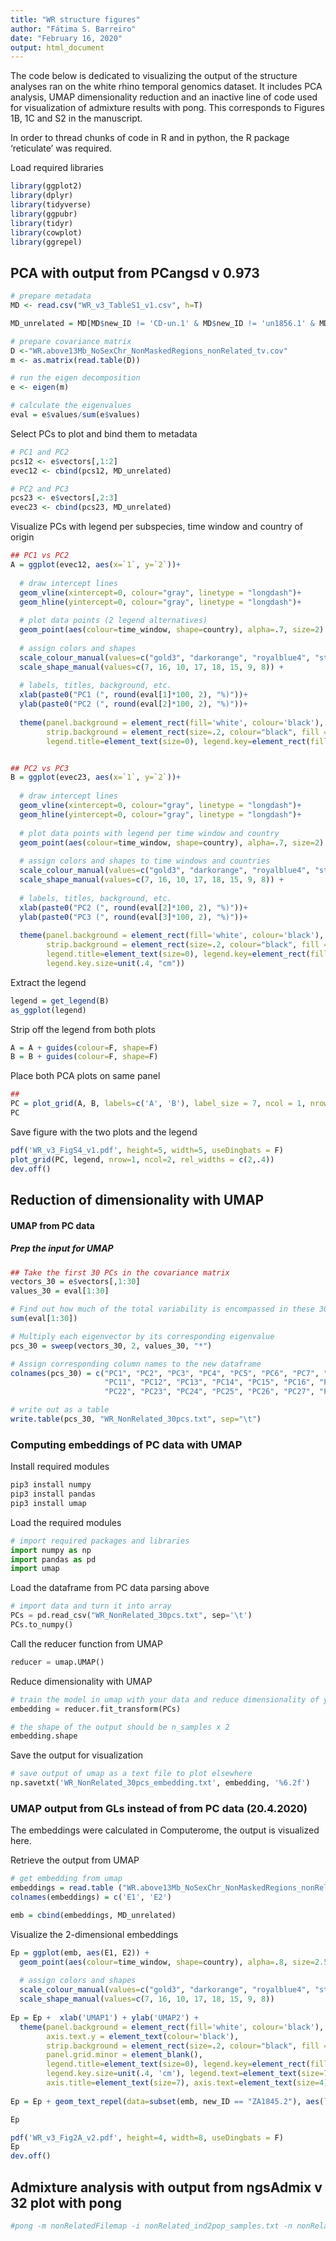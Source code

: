 ```yaml
---
title: "WR structure figures"
author: "Fátima S. Barreiro"
date: "February 16, 2020"
output: html_document
---
```


The code below is dedicated to visualizing the output of the structure analyses ran on the white rhino temporal genomics dataset. It includes PCA analysis, UMAP dimensionality reduction and an inactive line of code used for visualization of admixture results with pong. This corresponds to Figures 1B, 1C and S2 in the manuscript.

In order to thread chunks of code in R and in python, the R package 'reticulate' was required.



Load required libraries
```r
library(ggplot2)
library(dplyr)
library(tidyverse)
library(ggpubr)
library(tidyr)
library(cowplot)
library(ggrepel)
```


## PCA with output from PCangsd v 0.973

```r
# prepare metadata
MD <- read.csv("WR_v3_TableS1_v1.csv", h=T)

MD_unrelated = MD[MD$new_ID != 'CD-un.1' & MD$new_ID != 'un1856.1' & MD$new_ID != 'ZA1842.1', ]
```

```r
# prepare covariance matrix
D <-"WR.above13Mb_NoSexChr_NonMaskedRegions_nonRelated_tv.cov"
m <- as.matrix(read.table(D))

# run the eigen decomposition
e <- eigen(m)

# calculate the eigenvalues
eval = e$values/sum(e$values)
```


Select PCs to plot and bind them to metadata
```r
# PC1 and PC2
pcs12 <- e$vectors[,1:2]
evec12 <- cbind(pcs12, MD_unrelated)

# PC2 and PC3
pcs23 <- e$vectors[,2:3]
evec23 <- cbind(pcs23, MD_unrelated)
```


Visualize PCs with legend per subspecies, time window and country of origin
```r
## PC1 vs PC2
A = ggplot(evec12, aes(x=`1`, y=`2`))+
  
  # draw intercept lines
  geom_vline(xintercept=0, colour="gray", linetype = "longdash")+
  geom_hline(yintercept=0, colour="gray", linetype = "longdash")+
  
  # plot data points (2 legend alternatives)
  geom_point(aes(colour=time_window, shape=country), alpha=.7, size=2) + 
  
  # assign colors and shapes
  scale_colour_manual(values=c("gold3", "darkorange", "royalblue4", "steelblue3")) +
  scale_shape_manual(values=c(7, 16, 10, 17, 18, 15, 9, 8)) +
  
  # labels, titles, background, etc.
  xlab(paste0("PC1 (", round(eval[1]*100, 2), "%)"))+
  ylab(paste0("PC2 (", round(eval[2]*100, 2), "%)"))+
  
  theme(panel.background = element_rect(fill='white', colour='black'), axis.text.x = element_text(colour='black'), axis.text.y = element_text(colour='black'), 
        strip.background = element_rect(size=.2, colour="black", fill ="#FFA5004D"), panel.grid.major = element_blank(), panel.grid.minor = element_blank(), 
        legend.title=element_text(size=0), legend.key=element_rect(fill="white", colour="white"), axis.title=element_text(size=8), legend.text=element_text(size=7), legend.key.size=unit(.4, "cm"))


## PC2 vs PC3
B = ggplot(evec23, aes(x=`1`, y=`2`))+
  
  # draw intercept lines
  geom_vline(xintercept=0, colour="gray", linetype = "longdash")+
  geom_hline(yintercept=0, colour="gray", linetype = "longdash")+
  
  # plot data points with legend per time window and country
  geom_point(aes(colour=time_window, shape=country), alpha=.7, size=2) + 
  
  # assign colors and shapes to time windows and countries
  scale_colour_manual(values=c("gold3", "darkorange", "royalblue4", "steelblue3")) +
  scale_shape_manual(values=c(7, 16, 10, 17, 18, 15, 9, 8)) +
  
  # labels, titles, background, etc.
  xlab(paste0("PC2 (", round(eval[2]*100, 2), "%)"))+
  ylab(paste0("PC3 (", round(eval[3]*100, 2), "%)"))+
  
  theme(panel.background = element_rect(fill='white', colour='black'), axis.text.x = element_text(colour='black'), axis.text.y = element_text(colour='black'), 
        strip.background = element_rect(size=.2, colour="black", fill ="#FFA5004D"), panel.grid.major = element_blank(), panel.grid.minor = element_blank(), 
        legend.title=element_text(size=0), legend.key=element_rect(fill="white", colour="white"), axis.title=element_text(size=8), legend.text=element_text(size=7),
        legend.key.size=unit(.4, "cm"))

```


Extract the legend

```r
legend = get_legend(B)
as_ggplot(legend)
```

Strip off the legend from both plots
```r
A = A + guides(colour=F, shape=F)
B = B + guides(colour=F, shape=F)
```

Place both PCA plots on same panel
```r
## 
PC = plot_grid(A, B, labels=c('A', 'B'), label_size = 7, ncol = 1, nrow = 2)
PC
```


Save figure with the two plots and the legend
```r
pdf('WR_v3_FigS4_v1.pdf', height=5, width=5, useDingbats = F)
plot_grid(PC, legend, nrow=1, ncol=2, rel_widths = c(2,.4))
dev.off()
```


################################################################################

## Reduction of dimensionality with UMAP



#### UMAP from PC data

##### Prep the input for UMAP

```r
## Take the first 30 PCs in the covariance matrix
vectors_30 = e$vectors[,1:30]
values_30 = eval[1:30]

# Find out how much of the total variability is encompassed in these 30 PCs
sum(eval[1:30])

# Multiply each eigenvector by its corresponding eigenvalue
pcs_30 = sweep(vectors_30, 2, values_30, "*")

# Assign corresponding column names to the new dataframe
colnames(pcs_30) = c("PC1", "PC2", "PC3", "PC4", "PC5", "PC6", "PC7", "PC8", "PC9", "PC10",
                     "PC11", "PC12", "PC13", "PC14", "PC15", "PC16", "PC17", "PC18", "PC19", "PC20", "PC21", 
                     "PC22", "PC23", "PC24", "PC25", "PC26", "PC27", "PC28", "PC29", "PC30")
```

```r
# write out as a table
write.table(pcs_30, "WR_NonRelated_30pcs.txt", sep="\t")
```



### Computing embeddings of PC data with UMAP

Install required modules
```bash
pip3 install numpy
pip3 install pandas
pip3 install umap
```


Load the required modules
```python
# import required packages and libraries
import numpy as np
import pandas as pd
import umap
```


Load the dataframe from PC data parsing above
```python
# import data and turn it into array
PCs = pd.read_csv("WR_NonRelated_30pcs.txt", sep='\t')
PCs.to_numpy()
```

Call the reducer function from UMAP
```python
reducer = umap.UMAP()
```

Reduce dimensionality with UMAP
```python
# train the model in umap with your data and reduce dimensionality of your dataset
embedding = reducer.fit_transform(PCs)

# the shape of the output should be n_samples x 2
embedding.shape 
```

Save the output for visualization
```python
# save output of umap as a text file to plot elsewhere
np.savetxt('WR_NonRelated_30pcs_embedding.txt', embedding, '%6.2f')
```




### UMAP output from GLs instead of from PC data (20.4.2020)

The embeddings were calculated in Computerome, the output is visualized here.

Retrieve the output from UMAP
```r
# get embedding from umap
embeddings = read.table ("WR.above13Mb_NoSexChr_NonMaskedRegions_nonRelated_tv.emb.txt", h=F)
colnames(embeddings) = c('E1', 'E2')

emb = cbind(embeddings, MD_unrelated)
```

Visualize the 2-dimensional embeddings
```r
Ep = ggplot(emb, aes(E1, E2)) + 
  geom_point(aes(colour=time_window, shape=country), alpha=.8, size=2.5) +
  
  # assign colors and shapes
  scale_colour_manual(values=c("gold3", "darkorange", "royalblue4", "steelblue2")) +
  scale_shape_manual(values=c(7, 16, 10, 17, 18, 15, 9, 8))
  
Ep = Ep +  xlab('UMAP1') + ylab('UMAP2') +
  theme(panel.background = element_rect(fill='white', colour='black'), axis.text.x = element_text(colour='black'), 
        axis.text.y = element_text(colour='black'), 
        strip.background = element_rect(size=.2, colour="black", fill ="#FFA5004D"), panel.grid.major = element_blank(), 
        panel.grid.minor = element_blank(), 
        legend.title=element_text(size=0), legend.key=element_rect(fill="white", colour="white"), 
        legend.key.size=unit(.4, 'cm'), legend.text=element_text(size=7),
        axis.title=element_text(size=7), axis.text=element_text(size=4))
  
Ep = Ep + geom_text_repel(data=subset(emb, new_ID == "ZA1845.2"), aes(label=new_ID), segment.size=.18, size=3.5, colour="gray20", ylim=c(NA, -2.5), xlim=c(NA, 20))

Ep
```


```r
pdf('WR_v3_Fig2A_v2.pdf', height=4, width=8, useDingbats = F)
Ep
dev.off()
```





## Admixture analysis with output from ngsAdmix v 32 plot with pong

```bash
#pong -m nonRelatedFilemap -i nonRelated_ind2pop_samples.txt -n nonRelated_poporder_final_newids.txt -l colourpalette_k6.txt
```

